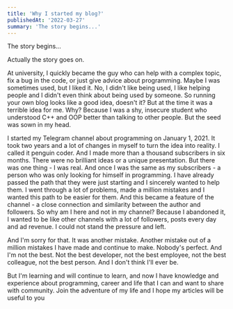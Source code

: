 ```yaml
---
title: 'Why I started my blog?'
publishedAt: '2022-03-27'
summary: 'The story begins...'
---
```


<Callout emoji="💡">
  The story begins...
</Callout>

Actually the story goes on.

At university, I quickly became the guy who can help with a complex topic, fix a bug in the code, or just give advice about programming. Maybe I was sometimes used, but I liked it. No, I didn't like being used, I like helping people and I didn't even think about being used by someone. So running your own blog looks like a good idea, doesn't it? But at the time it was a terrible idea for me. Why? Because I was a shy, insecure student who understood C++ and OOP better than talking to other people. But the seed was sown in my head.

I started my Telegram channel about programming on January 1, 2021. It took two years and a lot of changes in myself to turn the idea into reality. I called it penguin coder. And I made more than a thousand subscribers in six months. There were no brilliant ideas or a unique presentation. But there was one thing - I was real. And once I was the same as my subscribers - a person who was only looking for himself in programming. I have already passed the path that they were just starting and I sincerely wanted to help them. I went through a lot of problems, made a million mistakes and I wanted this path to be easier for them. And this became a feature of the channel - a close connection and similarity between the author and followers. So why am I here and not in my channel? Because I abandoned it, I wanted to be like other channels with a lot of followers, posts every day and ad revenue. I could not stand the pressure and left.

And I'm sorry for that. It was another mistake. Another mistake out of a million mistakes I have made and continue to make. Nobody's perfect. And I'm not the best. Not the best developer, not the best employee, not the best colleague, not the best person. And I don't think I'll ever be.

But I'm learning and will continue to learn, and now I have knowledge and experience about programming, career and life that I can and want to share with community. Join the adventure of my life and I hope my articles will be useful to you